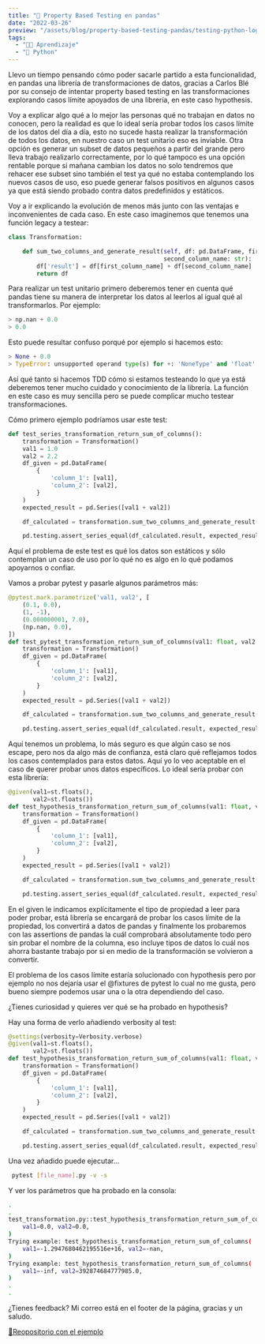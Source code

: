```yaml
---
title: "🐍 Property Based Testing en pandas"
date: "2022-03-26"
preview: "/assets/blog/property-based-testing-pandas/testing-python-logo.webp"
tags:
  - "👨‍💻 Aprendizaje"
  - "🐍 Python"
---
```


Llevo un tiempo pensando cómo poder sacarle partido a esta funcionalidad, en
pandas una librería de transformaciones de datos, gracias a Carlos Blé por su
consejo de intentar property based testing en las transformaciones explorando
casos límite apoyados de una librería, en este caso hypothesis.

Voy a explicar algo qué a lo mejor las personas qué no trabajan en datos no
conocen, pero la realidad es que lo ideal sería probar todos los casos límite de
los datos del día a día, esto no sucede hasta realizar la transformación de
todos los datos, en nuestro caso un test unitario eso es inviable. Otra opción
es generar un subset de datos pequeños a partir del grande pero lleva trabajo
realizarlo correctamente, por lo qué tampoco es una opción rentable porque si
mañana cambian los datos no solo tendremos que rehacer ese subset sino también
el test ya qué no estaba contemplando los nuevos casos de uso, eso puede generar
falsos positivos en algunos casos ya que está siendo probado contra datos
predefinidos y estáticos.

Voy a ir explicando la evolución de menos más junto con las ventajas e
inconvenientes de cada caso. En este caso imaginemos que tenemos una función
legacy a testear:

```python
class Transformation:

    def sum_two_columns_and_generate_result(self, df: pd.DataFrame, first_column_name: str,
                                            second_column_name: str):
        df['result'] = df[first_column_name] + df[second_column_name]
        return df
```

Para realizar un test unitario primero deberemos tener en cuenta qué pandas
tiene su manera de interpretar los datos al leerlos al igual qué al
transformarlos. Por ejemplo:

```python
> np.nan + 0.0
> 0.0
```

Esto puede resultar confuso porqué por ejemplo si hacemos esto:

```python
> None + 0.0
> TypeError: unsupported operand type(s) for +: 'NoneType' and 'float'
```

Así qué tanto si hacemos TDD cómo si estamos testeando lo que ya está deberemos
tener mucho cuidado y conocimiento de la librería. La función en este caso es
muy sencilla pero se puede complicar mucho testear transformaciones.

Cómo primero ejemplo podríamos usar este test:

```python
def test_series_transformation_return_sum_of_columns():
    transformation = Transformation()
    val1 = 1.0
    val2 = 2.2
    df_given = pd.DataFrame(
        {
            'column_1': [val1],
            'column_2': [val2],
        }
    )
    expected_result = pd.Series([val1 + val2])

    df_calculated = transformation.sum_two_columns_and_generate_result(df_given, 'column_1', 'column_2')

    pd.testing.assert_series_equal(df_calculated.result, expected_result, check_names=False)
```

Aquí el problema de este test es qué los datos son estáticos y sólo contemplan
un caso de uso por lo qué no es algo en lo qué podamos apoyarnos o confiar.

Vamos a probar pytest y pasarle algunos parámetros más:

```python
@pytest.mark.parametrize('val1, val2', [
    (0.1, 0.0),
    (1, -1),
    (0.000000001, 7.0),
    (np.nan, 0.0),
])
def test_pytest_transformation_return_sum_of_columns(val1: float, val2: float):
    transformation = Transformation()
    df_given = pd.DataFrame(
        {
            'column_1': [val1],
            'column_2': [val2],
        }
    )
    expected_result = pd.Series([val1 + val2])

    df_calculated = transformation.sum_two_columns_and_generate_result(df_given, 'column_1', 'column_2')

    pd.testing.assert_series_equal(df_calculated.result, expected_result, check_names=False)
```

Aquí tenemos un problema, lo más seguro es que algún caso se nos escape, pero
nos da algo más de confianza, está claro qué reflejamos todos los casos
contemplados para estos datos. Aquí yo lo veo aceptable en el caso de querer
probar unos datos específicos. Lo ideal sería probar con esta librería:

```python
@given(val1=st.floats(),
       val2=st.floats())
def test_hypothesis_transformation_return_sum_of_columns(val1: float, val2: float):
    transformation = Transformation()
    df_given = pd.DataFrame(
        {
            'column_1': [val1],
            'column_2': [val2],
        }
    )
    expected_result = pd.Series([val1 + val2])

    df_calculated = transformation.sum_two_columns_and_generate_result(df_given, 'column_1', 'column_2')

    pd.testing.assert_series_equal(df_calculated.result, expected_result, check_names=False)
```

En el given le indicamos explícitamente el tipo de propiedad a leer para poder
probar, está librería se encargará de probar los casos límite de la propiedad,
los convertirá a datos de pandas y finalmente los probaremos con las assertions
de pandas la cuál comprobará absolutamente todo pero sin probar el nombre de la
columna, eso incluye tipos de datos lo cuál nos ahorra bastante trabajo por si
en medio de la transformación se volvieron a convertir.

El problema de los casos límite estaría solucionado con hypothesis pero por
ejemplo no nos dejaría usar el @fixtures de pytest lo cual no me gusta, pero
bueno siempre podemos usar una o la otra dependiendo del caso.

¿Tienes curiosidad y quieres ver qué se ha probado en hypothesis?

Hay una forma de verlo añadiendo verbosity al test:

```python
@settings(verbosity=Verbosity.verbose)
@given(val1=st.floats(),
       val2=st.floats())
def test_hypothesis_transformation_return_sum_of_columns(val1: float, val2: float):
    transformation = Transformation()
    df_given = pd.DataFrame(
        {
            'column_1': [val1],
            'column_2': [val2],
        }
    )
    expected_result = pd.Series([val1 + val2])

    df_calculated = transformation.sum_two_columns_and_generate_result(df_given, 'column_1', 'column_2')

    pd.testing.assert_series_equal(df_calculated.result, expected_result, check_names=False)
```

Una vez añadido puede ejecutar...

```bash
 pytest [file_name].py -v -s
```

Y ver los parámetros que ha probado en la consola:

```bash
.
.
test_transformation.py::test_hypothesis_transformation_return_sum_of_columns Trying example: test_hypothesis_transformation_return_sum_of_columns(
    val1=0.0, val2=0.0,
)
Trying example: test_hypothesis_transformation_return_sum_of_columns(
    val1=-1.2947680462195516e+16, val2=-nan,
)
Trying example: test_hypothesis_transformation_return_sum_of_columns(
    val1=-inf, val2=392874684777985.0,
)
.
.
```

¿Tienes feedback? Mi correo está en el footer de la página, gracias y un saludo.

[📁Reopositorio con el ejemplo](https://github.com/Wolfremium13/property-based-testing-in-pandas)
